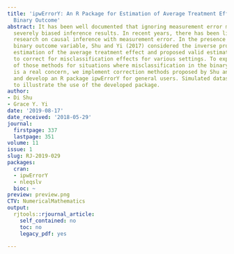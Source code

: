 ```yaml
---
title: 'ipwErrorY: An R Package for Estimation of Average Treatment Effect with Misclassified
  Binary Outcome'
abstract: It has been well documented that ignoring measurement error may result in
  severely biased inference results. In recent years, there has been limited but increasing
  research on causal inference with measurement error. In the presence of misclassified
  binary outcome variable, Shu and Yi (2017) considered the inverse probability weighted
  estimation of the average treatment effect and proposed valid estimation methods
  to correct for misclassification effects for various settings. To expedite the application
  of those methods for situations where misclassification in the binary outcome variable
  is a real concern, we implement correction methods proposed by Shu and Yi (2017)
  and develop an R package ipwErrorY for general users. Simulated datasets are used
  to illustrate the use of the developed package.
author:
- Di Shu
- Grace Y. Yi
date: '2019-08-17'
date_received: '2018-05-29'
journal:
  firstpage: 337
  lastpage: 351
volume: 11
issue: 1
slug: RJ-2019-029
packages:
  cran:
  - ipwErrorY
  - nleqslv
  bioc: ~
preview: preview.png
CTV: NumericalMathematics
output:
  rjtools::rjournal_article:
    self_contained: no
    toc: no
    legacy_pdf: yes

---
```

